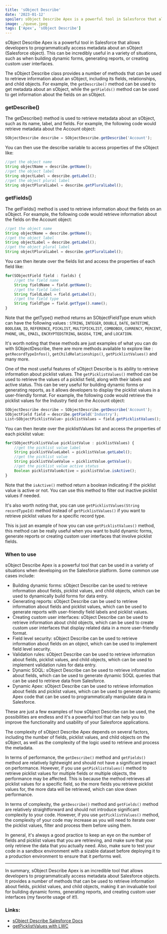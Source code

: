 ```yaml
---
title: 'sObject Describe'
date: '2023-01-12'
spoiler: sObject Describe Apex is a powerful tool in Salesforce that allows developers to programmatically access metadata about an sObject (Salesforce object).
image: ./queue.jpeg
tags: ['Apex', 'sObject Describe']
---
```


sObject Describe Apex is a powerful tool in Salesforce that allows developers to programmatically access metadata about an sObject (Salesforce object). This can be incredibly useful in a variety of situations, such as when building dynamic forms, generating reports, or creating custom user interfaces.

The sObject Describe class provides a number of methods that can be used to retrieve information about an sObject, including its fields, relationships, and child objects. For example, the `getDescribe()` method can be used to get metadata about an sObject, while the `getFields()` method can be used to get information about the fields on an sObject.

### getDescribe()

The getDescribe() method is used to retrieve metadata about an sObject, such as its name, label, and fields. For example, the following code would retrieve metadata about the Account object:
```js
SObjectDescribe describe = SObjectDescribe.getDescribe('Account');
```
You can then use the describe variable to access properties of the sObject like:
```js
//get the object name
String objectName = describe.getName();
//get the object label
String objectLabel = describe.getLabel();
//get the object plural label
String objectPluralLabel = describe.getPluralLabel();
```

### getFields()
The getFields() method is used to retrieve information about the fields on an sObject. For example, the following code would retrieve information about the fields on the Account object:
```js
//get the object name
String objectName = describe.getName();
//get the object label
String objectLabel = describe.getLabel();
//get the object plural label
String objectPluralLabel = describe.getPluralLabel();
```
You can then iterate over the fields list and access the properties of each field like:
```js
for(SObjectField field : fields) {
    //get the field name
    String fieldName = field.getName();
    //get the field label
    String fieldLabel = field.getLabel();
    //get the field type
    String fieldType = field.getType().name();
}
```
Note that the getType() method returns an SObjectFieldType enum which can have the following values : `STRING`, `INTEGER`, `DOUBLE`, `DATE`, `DATETIME`, `BOOLEAN`, `ID`, `REFERENCE`, `PICKLIST`, `MULTIPICKLIST`, `COMBOBOX`, `CURRENCY`, `PERCENT`, `PHONE`, `URL`, `EMAIL`, `ENCRYPTEDSTRING`, `BASE64`, `TIME`, and `LOCATION`.

It's worth noting that these methods are just examples of what you can do with SObjectDescribe, there are more methods available to explore like : `getRecordTypeInfos()`, `getChildRelationships()`, `getPicklistValues()` and many more.

One of the most useful features of sObject Describe is its ability to retrieve information about picklist values. The `getPicklistValues()` method can be used to retrieve the values of a picklist field, along with their labels and active status. This can be very useful for building dynamic forms or generating reports, as it allows developers to display the picklist values in a user-friendly format. For example, the following code would retrieve the picklist values for the Industry field on the Account object:

```js
SObjectDescribe describe = SObjectDescribe.getDescribe('Account');
SObjectField field = describe.getField('Industry');
List<SObjectPicklistValue> picklistValues = field.getPicklistValues();
```
You can then iterate over the picklistValues list and access the properties of each picklist value:
```js
for(SObjectPicklistValue picklistValue : picklistValues) {
    //get the picklist value label
    String picklistValueLabel = picklistValue.getLabel();
    //get the picklist value
    String picklistValueValue = picklistValue.getValue();
    //get the picklist value active status
    Boolean picklistValueActive = picklistValue.isActive();
}
```
Note that the `isActive()` method return a boolean indicating if the picklist value is active or not. You can use this method to filter out inactive picklist values if needed.

It's also worth noting that, you can use `getPicklistValues(String recordTypeId)` method instead of `getPicklistValues()` if you want to retrieve picklist values for a specific record type.

This is just an example of how you can use `getPicklistValues()` method, this method can be really useful when you want to build dynamic forms, generate reports or creating custom user interfaces that involve picklist fields.

### When to use

sObject Describe Apex is a powerful tool that can be used in a variety of situations when developing on the Salesforce platform. Some common use cases include:
  -  Building dynamic forms: sObject Describe can be used to retrieve information about fields, picklist values, and child objects, which can be used to dynamically build forms for data entry.
  -  Generating reports: sObject Describe can be used to retrieve information about fields and picklist values, which can be used to generate reports with user-friendly field labels and picklist values.
  -  Creating custom user interfaces: sObject Describe can be used to retrieve information about child objects, which can be used to create custom user interfaces that display related data in a more user-friendly format.
  -  Field level security: sObject Describe can be used to retrieve information about fields on an object, which can be used to implement field level security.
  -  Validation rules: sObject Describe can be used to retrieve information about fields, picklist values, and child objects, which can be used to implement validation rules for data entry.
  -  Dynamic SOQL: sObject Describe can be used to retrieve information about fields, which can be used to generate dynamic SOQL queries that can be used to retrieve data from Salesforce.
  -  Dynamic Apex: sObject Describe can be used to retrieve information about fields and picklist values, which can be used to generate dynamic Apex code that can be used to programmatically manipulate data in Salesforce.

These are just a few examples of how sObject Describe can be used, the possibilities are endless and it's a powerful tool that can help you to improve the functionality and usability of your Salesforce applications.

The complexity of sObject Describe Apex depends on several factors, including the number of fields, picklist values, and child objects on the sObject, as well as the complexity of the logic used to retrieve and process the metadata.

In terms of performance, the `getDescribe()` method and `getFields()` method are relatively lightweight and should not have a significant impact on performance. However, if you use `getPicklistValues()` method to retrieve picklist values for multiple fields or multiple objects, the performance may be affected. This is because the method retrieves all picklist values for a specific field, so the more fields you retrieve picklist values for, the more data will be retrieved, which can slow down performance.

In terms of complexity, the `getDescribe()` method and `getFields()` method are relatively straightforward and should not introduce significant complexity to your code. However, if you use `getPicklistValues()` method, the complexity of your code may increase as you will need to iterate over the picklist values, filter and process them before using them.

In general, it's always a good practice to keep an eye on the number of fields and picklist values that you are retrieving, and make sure that you only retrieve the data that you actually need. Also, make sure to test your code in a sandbox environment with a sizable dataset before deploying it to a production environment to ensure that it performs well.

---
In summary, sObject Describe Apex is an incredible tool that allows developers to programmatically access metadata about Salesforce objects. It provides a number of methods that can be used to retrieve information about fields, picklist values, and child objects, making it an invaluable tool for building dynamic forms, generating reports, and creating custom user interfaces (my favorite usage of it!).

### Links:

- [sObject Describe Salesforce Docs](https://developer.salesforce.com/docs/atlas.en-us.api_rest.meta/api_rest/resources_sobject_describe.htm)
- [getPicklistValues with LWC](https://developer.salesforce.com/docs/component-library/documentation/en/lwc/lwc.reference_wire_adapters_picklist_values)

